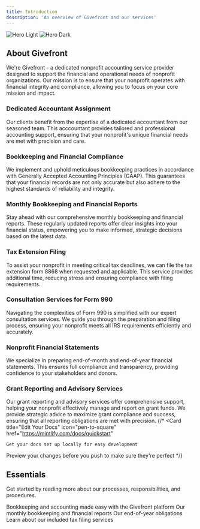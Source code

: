 ```yaml
---
title: Introduction
description: 'An overview of Givefront and our services'
---
```


<img
  className="block dark:hidden"
  src="/images/hero-light.svg"
  alt="Hero Light"
/>
<img
  className="hidden dark:block"
  src="/images/hero-dark.svg"
  alt="Hero Dark"
/>

## About Givefront

We're Givefront - a dedicated nonprofit accounting service provider designed to support the financial and operational needs of nonprofit organizations. Our mission is to ensure that your nonprofit operates with financial integrity and compliance, allowing you to focus on your core mission and impact.

### Dedicated Accountant Assignment
Our clients benefit from the expertise of a dedicated accountant from our seasoned team. This acccountant provides tailored and professional accounting support, ensuring that your nonprofit's unique financial needs are met with precision and care.

### Bookkeeping and Financial Compliance
We implement and uphold meticulous bookkeeping practices in accordance with Generally Accepted Accounting Principles (GAAP). This guarantees that your financial records are not only accurate but also adhere to the highest standards of reliability and integrity.

### Monthly Bookkeeping and Financial Reports
Stay ahead with our comprehensive monthly bookkeeping and financial reports. These regularly updated reports offer clear insights into your financial status, empowering you to make informed, strategic decisions based on the latest data.

### Tax Extension Filing
To assist your nonprofit in meeting critical tax deadlines, we can file the tax extension form 8868 when requested and applicable. This service provides additional time, reducing stress and ensuring compliance with filing requirements.

### Consultation Services for Form 990
Navigating the complexities of Form 990 is simplified with our expert consultation services. We guide you through the preparation and filing process, ensuring your nonprofit meets all IRS requirements efficiently and accurately.

### Nonprofit Financial Statements
We specialize in preparing end-of-month and end-of-year financial statements. This ensures full compliance and transparency, providing confidence to your stakeholders and donors.

### Grant Reporting and Advisory Services
Our grant reporting and advisory services offer comprehensive support, helping your nonprofit effectively manage and report on grant funds. We provide strategic advice to maximize grant compliance and success, ensuring that all reporting obligations are met with precision.
{/* 
<CardGroup cols={2}>
  <Card
    title="Edit Your Docs"
    icon="pen-to-square"
    href="https://mintlify.com/docs/quickstart"
  >
    Get your docs set up locally for easy development
  </Card>
  <Card
    title="Preview Changes"
    icon="image"
    href="https://mintlify.com/docs/development"
  >
    Preview your changes before you push to make sure they're perfect
  </Card>
</CardGroup> */}

## Essentials

Get started by reading more about our processes, responsibilities, and procedures.

<CardGroup cols={2}>
  <Card
    title="Givefront Platform"
    icon="magnifying-glass"
    href="https://docs.givefront.com/essentials/platform"
  >
    Bookkeeping and accounting made easy with the Givefront platform
  </Card>
  <Card
    title="Bookkeeping"
    icon="pen"
    href="https://docs.givefront.com/essentials/understanding-bookkeeping"
  >
    Our monthly bookkeeping and financial reports
  </Card>
  <Card
    title="EOY Obligations"
    icon="calendar"
    href="https://docs.givefront.com/essentials/end-of-year-obligations"
  >
    Our end-of-year obligations
  </Card>
  <Card
    title="Tax Obligations"
    icon="scale-balanced"
    href="https://docs.givefront.com/essentials/tax-obligations"
  >
    Learn about our included tax filing services
  </Card>
</CardGroup>
